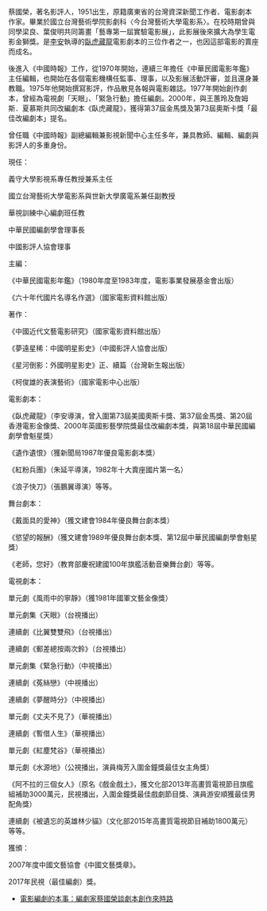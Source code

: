 {{expand|time=2017-08-30T03:00:29+00:00}}
蔡國榮，著名影評人，1951出生，原籍廣東省的台灣資深新聞工作者、電影劇本作家。畢業於國立台灣藝術學院影劇科〈今台灣藝術大學電影系〉。在校時期曾與同學梁良、葉俊明共同籌畫「藝專第一屆實驗電影展」，此影展後來擴大為學生電影金獅獎。是[[李安|李安]]執導的[[臥虎藏龍|臥虎藏龍]]電影劇本的三位作者之一，也因這部電影的賣座而成名。

後進入《中國時報》工作，從1970年開始，連續三年擔任《中華民國電影年鑑》主任編輯，也開始在各個電影機構任監事、理事，以及影展活動評審，並且還身兼教職。1975年他開始撰寫影評，作品散見各報與電影雜誌。1977年開始創作劇本，曾經為電視劇「天眼」、「緊急行動」擔任編劇。2000年，與王蕙玲及詹姆斯．夏慕斯共同改編劇本《臥虎藏龍》，獲得第37屆金馬獎及第73屆奧斯卡獎「最佳改編劇本」提名。

曾任職《中國時報》副總編輯兼影視新聞中心主任多年，兼具教師、編輯、編劇與影評人的多重身份。




現任：

義守大學影視系專任教授兼系主任

國立台灣藝術大學電影系與世新大學廣電系兼任副教授

華視訓練中心編劇班任教

中華民國編劇學會理事長

中國影評人協會理事




主編：

《中華民國電影年鑑》（1980年度至1983年度，電影事業發展基金會出版）

《六十年代國片名導名作選》（國家電影資料館出版）




著作：

《中國近代文藝電影研究》（國家電影資料館出版）

《夢遠星稀：中國明星影史》（中國影評人協會出版）

《星河倒影：外國明星影史》正、續篇（台灣新生報出版）

《柯俊雄的表演藝術》（國家電影中心出版）




電影劇本：

《臥虎藏龍》（李安導演，曾入圍第73屆美國奧斯卡獎、第37屆金馬獎、第20屆香港電影金像獎、2000年英國影藝學院獎最佳改編劇本獎，與第18屆中華民國編劇學會魁星獎）

《遺作遺恨》（獲新聞局1987年優良電影劇本獎）

《紅粉兵團》（朱延平導演，1982年十大賣座國片第一名）

《浪子快刀》（張鵬翼導演）等等。




舞台劇本：

《戴面具的愛神》（獲文建會1984年優良舞台劇本獎）

《慾望的報酬》（獲文建會1989年優良舞台劇本獎、第12屆中華民國編劇學會魁星獎）

《老師，您好》（教育部慶祝建國100年旗艦活動音樂舞台劇）等等。




電視劇本：

單元劇《風雨中的寧靜》（獲1981年國軍文藝金像獎）

單元劇集《天眼》（台視播出）

連續劇《比翼雙雙飛》（台視播出）

連續劇《郵差總按兩次鈴》（台視播出）

單元劇集《緊急行動》（中視播出）

連續劇《菟絲戀》（中視播出）

連續劇《夢醒時分》（中視播出）

單元劇《丈夫不見了》（華視播出）

連續劇《暫借人生》（華視播出）

單元劇《紅塵梵谷》（華視播出）

單元劇《水源地》（公視播出，演員梅芳入圍金鐘獎最佳女主角獎）

《阿不拉的三個女人》（原名《戲金戲土》，獲文化部2013年高畫質電視節目旗艦組補助3000萬元，民視播出，入圍金鐘獎最佳戲劇節目獎、演員游安順獲最佳男配角獎）

連續劇《被遺忘的英雄林少貓》（文化部2015年高畫質電視節目補助1800萬元）等等。




獲頒：

2007年度中國文藝協會《中國文藝獎章》。

2017年民視（最佳編劇）獎。


*[https://www.thenewslens.com/article/68431 電影編劇的本事：編劇家蔡國榮談劇本創作來時路]
